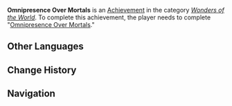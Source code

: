 {{Achievement Infobox
|title        = Omnipresence Over Mortals
|id           = 84052
|order id     = 5031
|category     = Wonders of the World
|description  = Complete "[[Omnipresence Over Mortals]]."
|requirements = 
|primogems    = 10
|tracking     = 
|hidden       = 1
|quest        = Omnipresence Over Mortals
|topic        = 
|type         = Quest
}}
'''Omnipresence Over Mortals''' is an [[Achievement]] in the category ''[[Wonders of the World]]''. To complete this achievement, the player needs to complete "[[Omnipresence Over Mortals]]."
<!--
==Trivia==

==Video Guides==
{{EVT
|video1   = 
|caption1 = 
}}
-->
==Other Languages==
{{Transclude|Omnipresence Over Mortals|Other Languages}}

==Change History==
{{Change History|2.1}}
<!--
==References==
{{Reflist}}
-->
==Navigation==
{{Achievement Navbox|Wonders of the World|Quest}}